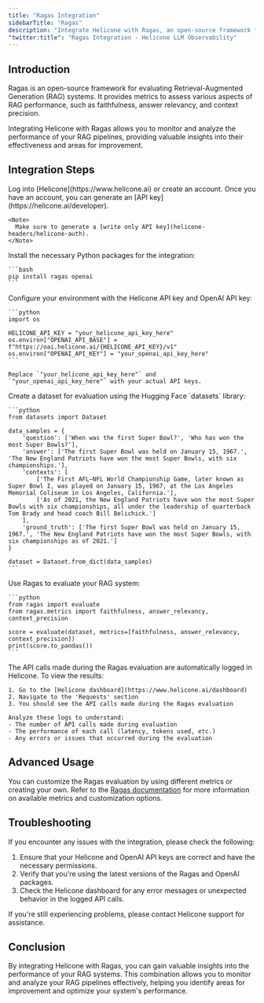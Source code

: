 ```yaml
---
title: "Ragas Integration"
sidebarTitle: "Ragas"
description: "Integrate Helicone with Ragas, an open-source framework for evaluating Retrieval-Augmented Generation (RAG) systems. Monitor and analyze the performance of your RAG pipelines."
"twitter:title": "Ragas Integration - Helicone LLM Observability"
---
```


## Introduction

Ragas is an open-source framework for evaluating Retrieval-Augmented Generation (RAG) systems. It provides metrics to assess various aspects of RAG performance, such as faithfulness, answer relevancy, and context precision.

Integrating Helicone with Ragas allows you to monitor and analyze the performance of your RAG pipelines, providing valuable insights into their effectiveness and areas for improvement.

## Integration Steps

<Steps>
  <Step title="Create an account + Generate an API Key">
    Log into [Helicone](https://www.helicone.ai) or create an account. Once you have an account, you
    can generate an [API key](https://helicone.ai/developer).

    <Note>
      Make sure to generate a [write only API key](helicone-headers/helicone-auth).
    </Note>

  </Step>
  <Step title="Install required packages">
    Install the necessary Python packages for the integration:

    ```bash
    pip install ragas openai
    ```

  </Step>
  <Step title="Set up the environment">
    Configure your environment with the Helicone API key and OpenAI API key:

    ```python
    import os

    HELICONE_API_KEY = "your_helicone_api_key_here"
    os.environ["OPENAI_API_BASE"] = f"https://oai.helicone.ai/{HELICONE_API_KEY}/v1"
    os.environ["OPENAI_API_KEY"] = "your_openai_api_key_here"
    ```

    Replace `"your_helicone_api_key_here"` and `"your_openai_api_key_here"` with your actual API keys.

  </Step>
  <Step title="Prepare your dataset">
    Create a dataset for evaluation using the Hugging Face `datasets` library:

    ```python
    from datasets import Dataset

    data_samples = {
        'question': ['When was the first Super Bowl?', 'Who has won the most Super Bowls?'],
        'answer': ['The first Super Bowl was held on January 15, 1967.', 'The New England Patriots have won the most Super Bowls, with six championships.'],
        'contexts': [
            ['The First AFL–NFL World Championship Game, later known as Super Bowl I, was played on January 15, 1967, at the Los Angeles Memorial Coliseum in Los Angeles, California.'],
            ['As of 2021, the New England Patriots have won the most Super Bowls with six championships, all under the leadership of quarterback Tom Brady and head coach Bill Belichick.']
        ],
        'ground_truth': ['The first Super Bowl was held on January 15, 1967.', 'The New England Patriots have won the most Super Bowls, with six championships as of 2021.']
    }

    dataset = Dataset.from_dict(data_samples)
    ```

  </Step>
  <Step title="Evaluate with Ragas">
    Use Ragas to evaluate your RAG system:

    ```python
    from ragas import evaluate
    from ragas.metrics import faithfulness, answer_relevancy, context_precision

    score = evaluate(dataset, metrics=[faithfulness, answer_relevancy, context_precision])
    print(score.to_pandas())
    ```

  </Step>
  <Step title="View results in Helicone">
    The API calls made during the Ragas evaluation are automatically logged in Helicone. To view the results:

    1. Go to the [Helicone dashboard](https://www.helicone.ai/dashboard)
    2. Navigate to the 'Requests' section
    3. You should see the API calls made during the Ragas evaluation

    Analyze these logs to understand:
    - The number of API calls made during evaluation
    - The performance of each call (latency, tokens used, etc.)
    - Any errors or issues that occurred during the evaluation

  </Step>
</Steps>

## Advanced Usage

You can customize the Ragas evaluation by using different metrics or creating your own. Refer to the [Ragas documentation](https://docs.ragas.io/) for more information on available metrics and customization options.

## Troubleshooting

If you encounter any issues with the integration, please check the following:

1. Ensure that your Helicone and OpenAI API keys are correct and have the necessary permissions.
2. Verify that you're using the latest versions of the Ragas and OpenAI packages.
3. Check the Helicone dashboard for any error messages or unexpected behavior in the logged API calls.

If you're still experiencing problems, please contact Helicone support for assistance.

## Conclusion

By integrating Helicone with Ragas, you can gain valuable insights into the performance of your RAG systems. This combination allows you to monitor and analyze your RAG pipelines effectively, helping you identify areas for improvement and optimize your system's performance.
